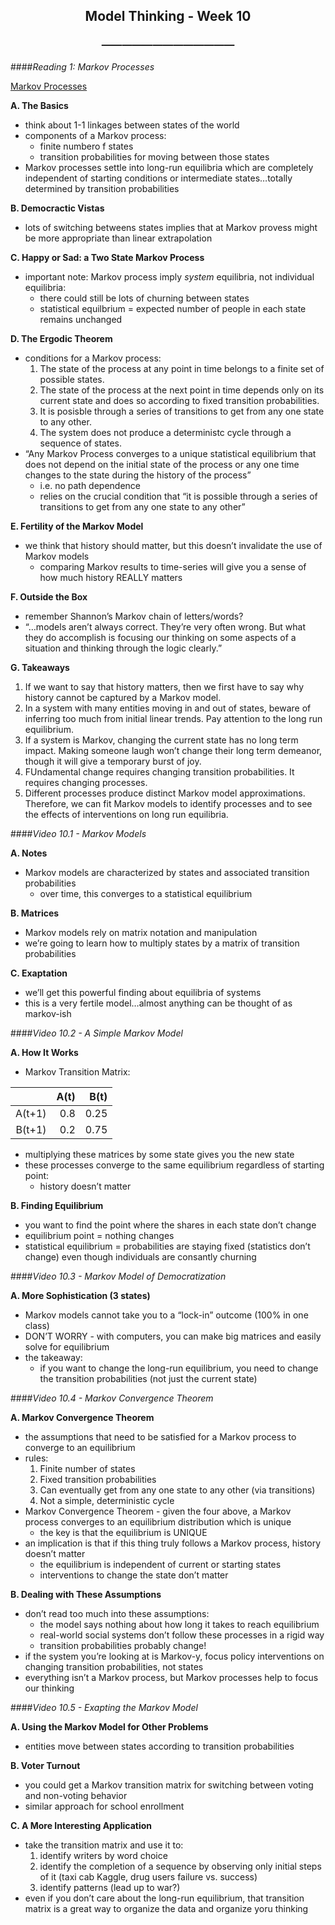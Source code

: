 <center> <h2>Model Thinking - Week 10</h2> </center>
<center> <h3>---------------------------------------</h3> </center>

####*Reading 1: Markov Processes*

[Markov Processes](http://www.cscs.umich.edu/~spage/ONLINECOURSE/R10Markov.pdf)

**A. The Basics**

- think about 1-1 linkages between states of the world
- components of a Markov process:
    - finite numbero f states
    - transition probabilities for moving between those states
- Markov processes settle into long-run equilibria which are completely independent of starting conditions or intermediate states...totally determined by transition probabilities

**B. Democractic Vistas**

- lots of switching betweens states implies that at Markov provess might be more appropriate than linear extrapolation

**C. Happy or Sad: a Two State Markov Process**

- important note: Markov process imply *system* equilibria, not individual equilibria:
    - there could still be lots of churning between states
    - statistical equilbrium = expected number of people in each state remains unchanged

**D. The Ergodic Theorem**

- conditions for a Markov process:
    1. The state of the process at any point in time belongs to a finite set of possible states.
    2. The state of the process at the next point in time depends only on its current state and does so according to fixed transition probabilities.
    3. It is posisble through a series of transitions to get from any one state to any other.
    4. The system does not produce a deterministc cycle through a sequence of states.
- "Any Markov Process converges to a unique statistical equilibrium that does not depend on the initial state of the process or any one time changes to the state during the history of the process"
    - i.e. no path dependence
    - relies on the crucial condition that "it is possible through a series of transitions to get from any one state to any other"

**E. Fertility of the Markov Model**

- we think that history should matter, but this doesn't invalidate the use of Markov models
    - comparing Markov results to time-series will give you a sense of how much history REALLY matters

**F. Outside the Box**

- remember Shannon's Markov chain of letters/words?
- "...models aren't always correct. They're very often wrong. But what they do accomplish is focusing our thinking on some aspects of a situation and thinking through the logic clearly."

**G. Takeaways**

1. If we want to say that history matters, then we first have to say why history cannot be captured by a Markov model.
2. In a system with many entities moving in and out of states, beware of inferring too much from initial linear trends. Pay attention to the long run equilibrium.
3. If a system is Markov, changing the current state has no long term impact. Making someone laugh won't change their long term demeanor, though it will give a temporary burst of joy.
4. FUndamental change requires changing transition probabilities. It requires changing processes.
5. Different processes produce distinct Markov model approximations. Therefore, we can fit Markov models to identify processes and to see the effects of interventions on long run equilibria.
    
####*Video 10.1 - Markov Models*

**A. Notes**

- Markov models are characterized by states and associated transition probabilities
    - over time, this converges to a statistical equilibrium

**B. Matrices**

- Markov models rely on matrix notation and manipulation
- we're going to learn how to multiply states by a matrix of transition probabilities

**C. Exaptation**

- we'll get this powerful finding about equilibria of systems
- this is a very fertile model...almost anything can be thought of as markov-ish

####*Video 10.2 - A Simple Markov Model*

**A. How It Works**

- Markov Transition Matrix:

|       | A(t) | B(t) |
|------:|-----:|-----:|
|A(t+1) | 0.8  | 0.25 |
|B(t+1) | 0.2  | 0.75 |

- multiplying these matrices by some state gives you the new state
- these processes converge to the same equilibrium regardless of starting point:
    - history doesn't matter

**B. Finding Equilibrium**

- you want to find the point where the shares in each state don't change
- equilibrium point = nothing changes
- statistical equilibrium = probabilities are staying fixed (statistics don't change) even though individuals are consantly churning

####*Video 10.3 - Markov Model of Democratization*

**A. More Sophistication (3 states)**

- Markov models cannot take you to a "lock-in" outcome (100% in one class)
- DON'T WORRY - with computers, you can make big matrices and easily solve for equilibrium
- the takeaway:
    - if you want to change the long-run equilibrium, you need to change the transition probabilities (not just the current state)

####*Video 10.4 - Markov Convergence Theorem*

**A. Markov Convergence Theorem**

- the assumptions that need to be satisfied for a Markov process to converge to an equilibrium
- rules:
    1. Finite number of states
    2. Fixed transition probabilities
    3. Can eventually get from any one state to any other (via transitions)
    4. Not a simple, deterministic cycle
- Markov Convergence Theorem - given the four above, a Markov process converges to an equilibrium distribution which is unique
    - the key is that the equilibrium is UNIQUE
- an implication is that if this thing truly follows a Markov process, history doesn't matter
    - the equilibrium is independent of current or starting states
    - interventions to change the state don't matter

**B. Dealing with These Assumptions**

- don't read too much into these assumptions:
    - the model says nothing about how long it takes to reach equilibrium
    - real-world social systems don't follow these processes in a rigid way
    - transition probabilities probably change!
- if the system you're looking at is Markov-y, focus policy interventions on changing transition probabilities, not states
- everything isn't a Markov process, but Markov processes help to focus our thinking

####*Video 10.5 - Exapting the Markov Model*

**A. Using the Markov Model for Other Problems**

- entities move between states according to transition probabilities

**B. Voter Turnout**

- you could get a Markov transition matrix for switching between voting and non-voting behavior
- similar approach for school enrollment

**C. A More Interesting Application**

- take the transition matrix and use it to:
    1. identify writers by word choice
    2. identify the completion of a sequence by observing only initial steps of it (taxi cab Kaggle, drug users failure vs. success)
    3. identify patterns (lead up to war?)
- even if you don't care about the long-run equilibrium, that transition matrix is a great way to organize the data and organize yoru thinking
